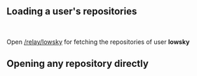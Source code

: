 
## Loading a user's repositories

<br />

Open [/relay/lowsky](./relay/lowsky) for fetching the repositories of user **lowsky**

## Opening any repository directly

<br />

<LinkList rootPath="/relay" />
